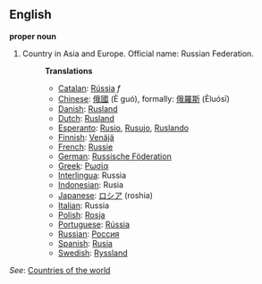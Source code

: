 ==English==

'''proper noun'''

# Country in Asia and Europe. Official name: Russian Federation.
#:'''Translations'''
#:*[[Catalan]]: [[Rússia]] ''f''
#:*[[Chinese]]: [[俄國]] (È guó), formally: [[俄羅斯]] (Èluósī)
#:*[[Danish]]: [[Rusland]]
#:*[[Dutch]]: [[Rusland]]
#:*[[Esperanto]]: [[Rusio]], [[Rusujo]], [[Ruslando]]
#:*[[Finnish]]: [[Venäjä]]
#:*[[French]]: [[Russie]]
#:*[[German]]: [[Russische Föderation]]
#:*[[Greek]]: [[Ρωσία]]
#:*[[Interlingua]]: Russia
#:*[[Indonesian]]: Rusia
#:*[[Japanese]]: [[ロシア]] (roshia)
#:*[[Italian]]: Russia
#:*[[Polish]]: [[Rosja]]
#:*[[Portuguese]]: [[Rússia]]
#:*[[Russian]]: [[Россия]]
#:*[[Spanish]]: [[Rusia]]
#:*[[Swedish]]: [[Ryssland]]

''See'': [[Countries of the world]]